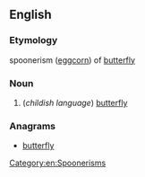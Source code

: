 ==English==

===Etymology===
spoonerism ([[eggcorn]]) of [[butterfly]]

===Noun===
{{en-noun|flutterbies}}

# (''childish language'') [[butterfly]]

===Anagrams===
* [[butterfly#English|butterfly]]

[[Category:en:Spoonerisms]]